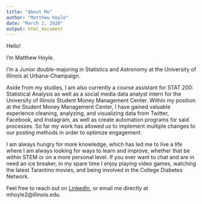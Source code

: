 ```yaml
---
title: "About Me"
author: "Matthew Hoyle"
date: "March 2, 2020"
output: html_document
---
```


Hello!

I'm Matthew Hoyle.

I'm a Junior double-majoring in Statistics and Astronomy at the University of Illinois at Urbana-Champaign. 

Aside from my studies, I am also currently a course assistant for STAT 200: Statistical Analysis as well as a social media data analyst intern for the University of Illinois Student Money Management Center. Within my position at the Student Money Management Center, I have gained valuable experience cleaning, analyzing, and visualizing data from Twitter, Facebook, and Instagram, as well as create automation programs for said processes. So far my work has allowed us to implement multiple changes to our posting methods in order to optimize engagement.

I am always hungry for more knowledge, which has led me to live a life where I am always looking for ways to learn and improve, whether that be within STEM or on a more personal level. If you ever want to chat and are in need an ice breaker, in my spare time I enjoy playing video games, watching the latest Tarantino movies, and being involved in the College Diabetes Network.

Feel free to reach out on [LinkedIn](https://www.linkedin.com/in/matthew-hoyle-0b33831a3/), or email me directly at mhoyle2@illinois.edu.











